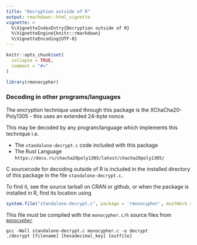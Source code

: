 ```yaml
---
title: "Decryption outside of R"
output: rmarkdown::html_vignette
vignette: >
  %\VignetteIndexEntry{Decryption outside of R}
  %\VignetteEngine{knitr::rmarkdown}
  %\VignetteEncoding{UTF-8}
---
```


```r
knitr::opts_chunk$set(
  collapse = TRUE,
  comment = "#>"
)
```

```r
library(rmonocypher)
```


### Decoding in other programs/languages

The encryption technique used through this package is the XChaCha20-Poly1305 - 
this uses an extended 24-byte nonce.

This may be decoded by any program/language which implements this technique i.e.

* The `standalone-decrypt.c` code included with this package
* The Rust Language `https://docs.rs/chacha20poly1305/latest/chacha20poly1305/`


C sourcecode for decoding outside of R is included in the installed directory
of this package in the file `standalone-decrypt.c`.  

To find it, see the source tarball on CRAN or github, or
when the package is installed in R, find its location using

```r
system.file("standalone-decrypt.c", package = 'rmonocypher', mustWork = TRUE)
```


This file must be compiled with the `monocypher.c/h` source files from [`monocypher`](https://monocypher.org/)

```
gcc -Wall standalone-decrypt.c monocypher.c -o decrypt
./decrypt [filename] [hexadecimal_key] [outfile]
```

